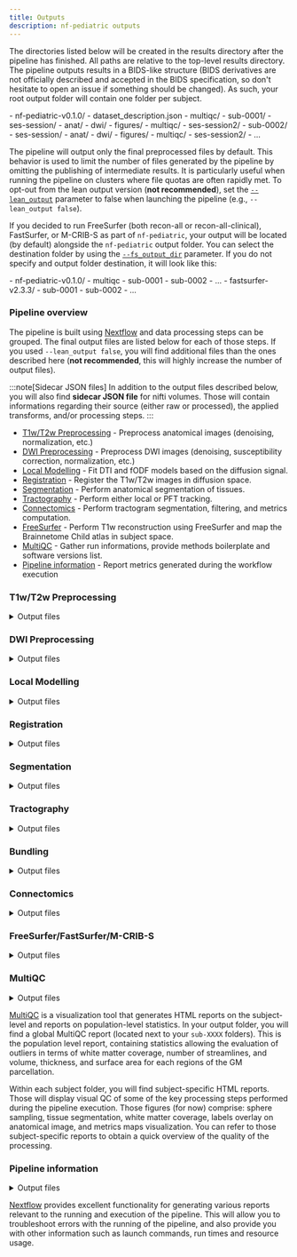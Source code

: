 ```yaml
---
title: Outputs
description: nf-pediatric outputs
---
```



The directories listed below will be created in the results directory after the pipeline has finished. All paths are relative to the top-level results directory. The pipeline outputs results in a BIDS-like structure (BIDS derivatives are not officially described and accepted in the BIDS specification, so don't hesitate to open an issue if something should be changed). As such, your root output folder will contain one folder per subject.

<FileTree>
- nf-pediatric-v0.1.0/
  - dataset_description.json
  - multiqc/
  - sub-0001/
    - ses-session/
      - anat/
      - dwi/
      - figures/
      - multiqc/
    - ses-session2/
  - sub-0002/
    - ses-session/
      - anat/
      - dwi/
      - figures/
      - multiqc/
    - ses-session2/
  - ...
</FileTree>

The pipeline will output only the final preprocessed files by default. This behavior is used to limit the number of files generated by the pipeline by omitting the publishing of intermediate results. It is particularly useful when running the pipeline on clusters where file quotas are often rapidly met. To opt-out from the lean output version (**not recommended**), set the [`--lean_output`](/nf-pediatric/guides/parameters#generic-options) parameter to false when launching the pipeline (e.g., `--lean_output false`).

If you decided to run FreeSurfer (both recon-all or recon-all-clinical), FastSurfer, or M-CRIB-S as part of `nf-pediatric`, your output will be located (by default) alongside the `nf-pediatric` output folder. You can select the destination folder by using the [`--fs_output_dir`](/nf-pediatric/guides/parameters#segmentation-options) parameter. If you do not specify and output folder destination, it will look like this:

<FileTree>
- nf-pediatric-v0.1.0/
  - multiqc
  - sub-0001
  - sub-0002
  - ...
- fastsurfer-v2.3.3/
  - sub-0001
  - sub-0002
  - ...
</FileTree>

### **Pipeline overview**

The pipeline is built using [Nextflow](https://www.nextflow.io/) and data processing steps can be grouped. The final output files are listed below for each of those steps. If you used `--lean_output false`, you will find additional files than the ones described here (**not recommended**, this will highly increase the number of output files).

:::note[Sidecar JSON files]
In addition to the output files described below, you will also find **sidecar JSON file** for nifti volumes. Those will contain informations regarding their source (either raw or processed), the applied transforms, and/or processing steps.
:::

- [T1w/T2w Preprocessing](#t1wt2w-preprocessing) - Preprocess anatomical images (denoising, normalization, etc.)
- [DWI Preprocessing](#dwi-preprocessing) - Preprocess DWI images (denoising, susceptibility correction, normalization, etc.)
- [Local Modelling](#local-modelling) - Fit DTI and fODF models based on the diffusion signal.
- [Registration](#registration) - Register the T1w/T2w images in diffusion space.
- [Segmentation](#segmentation) - Perform anatomical segmentation of tissues.
- [Tractography](#tractography) - Perform either local or PFT tracking.
- [Connectomics](#connectomics) - Perform tractogram segmentation, filtering, and metrics computation.
- [FreeSurfer](#freesurfer) - Perform T1w reconstruction using FreeSurfer and map the Brainnetome Child atlas in subject space.
- [MultiQC](#multiqc) - Gather run informations, provide methods boilerplate and software versions list.
- [Pipeline information](#pipeline-information) - Report metrics generated during the workflow execution

### **T1w/T2w Preprocessing**

<details markdown="1">
<summary>Output files</summary>

- `anat/`
  - `*_desc-preproc_T1w.nii.gz`: Final preprocessed T1w image in original space.
  - `*_desc-preproc_T2w.nii.gz`: Final preprocessed T2w image in original space.
  - `*_space-T2w_desc-preproc_T1w.nii.gz`: Final preprocessed T1w image in T2w space (if infant data).
  - `*_space-T1w_desc-preproc_T2w.nii.gz`: Final preprocessed T2w image in T1w space (if pediatric data).
  - `*_from-{T1w,T2w}_to-{T1w,T2w}_affine.mat`: Affine transform from T1w/T2w to T1w/T2w space.
  - `*_space-{template}_desc-preproc_T1w.nii.gz`: Final preprocessed T1w image in template space (if a destination template has been selected).
  - `*_space-{template}_desc-preproc_T2w.nii.gz`: Final preprocessed T2w image in template space (if a destination template has been selected).
  - `*_from-dwi_to-{template}_affine.mat`: Affine transform from T1w/T2w to template space.
  - `*_from-dwi_to-{template}_warp.nii.gz`: Non-linear transform from T1w/T2w to template space.

</details>

### **DWI Preprocessing**

<details markdown="1">
<summary>Output files</summary>

- `dwi/`
  - `*_desc-preproc_dwi.nii.gz`: Final preprocessed DWI image in original space.
  - `*_desc-preproc_dwi.bval`: Final b-values file.
  - `*_desc-preproc_dwi.bvec`: Final corrected b-vectors file.
  - `*_desc-preproc_b0.nii.gz`: Final preprocessed B0 image.
  - `*_desc-brain_mask.nii.gz`: Final brain mask in original space.

</details>

### **Local Modelling**

<details markdown="1">
<summary>Output files</summary>

- `dwi/`
  - `*_{space-template}_desc-ad.nii.gz`: Axial Diffusivity map.
  - `*_{space-template}_desc-rd.nii.gz`: Radial Diffusivity map.
  - `*_{space-template}_desc-md.nii.gz`: Mean Diffusivity map.
  - `*_{space-template}_desc-fa.nii.gz`: Fractional Anisotropy map.
  - `*_{space-template}_desc-mode.nii.gz`: Mode map.
  - `*_{space-template}_desc-ga.nii.gz`: Geodesic Anisometry map.
  - `*_desc-tensor.nii.gz`: Tensor map.
  - `*_{space-template}_desc-rgb.nii.gz`: RGB map.
  - `*_desc-fodf.nii.gz`: Fiber oriented distribution functions (fODF).
  - `*_{space-template}_desc-afd_max.nii.gz`: Maximum apparent fiber density (AFD) map.
  - `*_{space-template}_desc-afd_sum.nii.gz`: Sum of the AFD map.
  - `*_{space-template}_desc-afd_total.nii.gz`: AFD total map.
  - `*_{space-template}_desc-nufo.nii.gz`: Number of fiber orientation map.
  - `*_desc-peaks.nii.gz`: fODF peaks.

</details>

### **Registration**

<details markdown="1">
<summary>Output files</summary>

- `anat/`
  - `*_from-{T2w,T1w}_to-dwi_affine.mat`: Affine transform from T1w/T2w space to diffusion space.
  - `*_from-{T2w,T1w}_to-dwi_warp.nii.gz`: Non-linear transform from T1w/T2w space to diffusion space.
  - `*_from-dwi_to-{T2w,T1w}_warp.nii.gz`: Non-linear transform from diffusion space to T1w/T2w space.
  - `*_space-DWI_desc-preproc_{T2w,T1w}.nii.gz`: Preprocessed T1w/T2w image in diffusion space.

</details>

### **Segmentation**

<details markdown="1">
<summary>Output files</summary>

- `anat/`
  - `*_space-DWI_label-WM_mask.nii.gz`: WM mask in diffusion space.
  - `*_space-DWI_label-GM_mask.nii.gz`: GM mask in diffusion space.
  - `*_space-DWI_label-CSF_mask.nii.gz`: CSF mask in diffusion space.
  - `*_space-DWI_label-WM_probseg.nii.gz`: WM probability map in diffusion space.
  - `*_space-DWI_label-GM_probseg.nii.gz`: GM probability map in diffusion space.
  - `*_space-DWI_label-CSF_probseg.nii.gz`: CSF probability map in diffusion space.

</details>

### **Tractography**

<details markdown="1">
<summary>Output files</summary>

- `dwi/`
  - `*_{space-template}_desc-local_tractogram.trk`: Whole-brain tractogram using local tractography.
  - `*_{space-template}_desc-pft_tractogram.trk`: Whole-brain tractogram using PFT tractography.
  - `*_{space-template}_desc-concatenated_tractogram.trk`: Whole-brain tractogram combining both PFT/local tracking.
  - `*_space-DWI_label-exclude_desc-pft_probseg.nii.gz`: Exclude probability map for PFT tracking.
  - `*_space-DWI_label-include_desc-pft_probseg.nii.gz`: Include probability map for PFT tracking.
  - `*_space-DWI_label-seeding_desc-local_mask.nii.gz`: Seeding mask for local tracking.
  - `*_space-DWI_label-tracking_desc-local_mask.nii.gz`: Tracking mask for local tracking.
  - `*_space-DWI_label-seeding_desc-pft_mask.nii.gz`: Seeding mask for PFT tracking.

</details>

### **Bundling**

<details markdown="1">
<summary>Output files</summary>

- `dwi/bundles/`
  - `*_desc-{bundleName}.trk`: Single `.trk` file for each of the recognized bundle. Those are cleaned, uniformized, and colored (only affect visualization).

- `dwi/`
  - `*_desc-{statsName}.json`: Various `.json` file for each metric type containing values for each bundles for the current subject. Will be subject to change in the near future for `.tsv` files, which are easier to work with in subsequent statistical analysis.

</details>

### **Connectomics**

<details markdown="1">
<summary>Output files</summary>

- `dwi/`
  - `*_{space-template}_seg-{BrainnetomeChild,DKT}_desc-filtered_tracking.{trk,h5}`: Filtered whole-brain tractogram.
  - `*_{space-template}_seg-{BrainnetomeChild,DKT}_desc-preproc_tracking.h5`: Final preprocessed decomposed whole-brain tractogram.
  - `*.npy`: Connectivity matrices for all supplied metrics.
  - `*.png`: Connectivity matrices visualized as pngs.

- `anat/`
  - `*_space-DWI_seg-{BrainnetomeChild,DKT}_dseg.nii.gz`: Atlas labels in diffusion space. Name of the atlas might changed depending on which one is used.

</details>

### **FreeSurfer/FastSurfer/M-CRIB-S**

<details markdown="1">
<summary>Output files</summary>

- `anat/`
  - `*_seg-BrainnetomeChild_desc-labels.json`: JSON file containing the labels information.
  - `*_seg-BrainnetomeChild_desc-labels.txt`: Text file containing the labels information.
  - `*_{space-template}_seg-BrainnetomeChild_dseg.nii.gz`: Atlas label file in subject original space.
  - `*_seg-BrainnetomeChild_dseg_dilated`: Dilated atlas label file in subject original space.
  - `*_seg-BrainnetomeChild_stat-subcortical.tsv`: Subcortical statistics file.
  - `*_seg-BrainnetomeChild_stat-{lh,rh}_{area,thickness,volume}.tsv`: Left hemisphere statistics file.
  - `*_seg-BrainnetomeChild_stat-{lh,rh}_{area,thickness,volume}.tsv`: Right hemisphere statistics file.

</details>

### **MultiQC**

<details markdown="1">
<summary>Output files</summary>

- `multiqc/`
  - `multiqc_report.html`: a standalone HTML file that can be viewed in your web browser.
  - `multiqc_data/`: directory containing parsed statistics from the different tools used in the pipeline.
  - `multiqc_plots/`: directory containing static images from the report in various formats.

</details>

[MultiQC](http://multiqc.info) is a visualization tool that generates HTML reports on the subject-level and reports on population-level statistics. In your output folder, you will find a global MultiQC report (located next to your `sub-XXXX` folders). This is the population level report, containing statistics allowing the evaluation of outliers in terms of white matter coverage, number of streamlines, and volume, thickness, and surface area for each regions of the GM parcellation.

Within each subject folder, you will find subject-specific HTML reports. Those will display visual QC of some of the key processing steps performed during the pipeline execution. Those figures (for now) comprise: sphere sampling, tissue segmentation, white matter coverage, labels overlay on anatomical image, and metrics maps visualization. You can refer to those subject-specific reports to obtain a quick overview of the quality of the processing.

### **Pipeline information**

<details markdown="1">
<summary>Output files</summary>

- `pipeline_info/`
  - Reports generated by Nextflow: `execution_report.html`, `execution_timeline.html`, `execution_trace.txt` and `pipeline_dag.dot`/`pipeline_dag.svg`.
  - Reports generated by the pipeline: `pipeline_report.html`, `pipeline_report.txt` and `software_versions.yml`. The `pipeline_report*` files will only be present if the `--email` / `--email_on_fail` parameter's are used when running the pipeline.
  - Parameters used by the pipeline run: `params.json`.

</details>

[Nextflow](https://www.nextflow.io/docs/latest/tracing.html) provides excellent functionality for generating various reports relevant to the running and execution of the pipeline. This will allow you to troubleshoot errors with the running of the pipeline, and also provide you with other information such as launch commands, run times and resource usage.